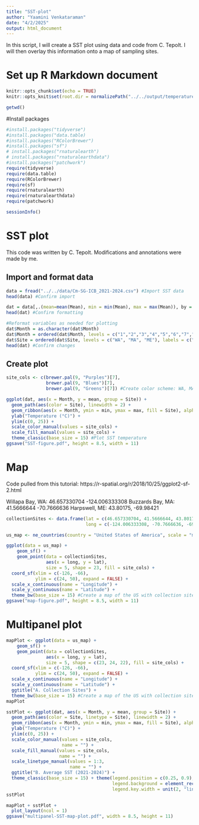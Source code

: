 ```yaml
---
title: "SST-plot"
author: "Yaamini Venkataraman"
date: "4/2/2025"
output: html_document
---
```


In this script, I will create a SST plot using data and code from C. Tepolt. I will then overlay this information onto a map of sampling sites.

# Set up R Markdown document

```r
knitr::opts_chunk$set(echo = TRUE)
knitr::opts_knit$set(root.dir = normalizePath("../../output/temperature-conditions/")) #Set root directory
```

```r
getwd()
```

#Install packages

```r
#install.packages("tidyverse")
#install.packages("data.table)
#install.packages("RColorBrewer")
#install.packages("sf")
# install.packages("rnaturalearth")
# install.packages("rnaturalearthdata")
#install.packages("patchwork")
require(tidyverse)
require(data.table)
require(RColorBrewer)
require(sf)
require(rnaturalearth)
require(rnaturalearthdata)
require(patchwork)
```

```r
sessionInfo()
```

# SST plot

This code was written by C. Tepolt. Modifications and annotations were made by me.

## Import and format data

```r
data = fread("../../data/Cm-SG-ICB_2021-2024.csv") #Import SST data
head(data) #Confirm import
```

```r
dat = data[,.(mean=mean(Mean), min = min(Mean), max = max(Mean)), by = .(Site, Month)] #Calculate mean, min, and max by site and month over the multiple years of data used
head(dat) #Confirm formatting
```

```r
#Reformat variables as needed for plotting
dat$Month = as.character(dat$Month)
dat$Month = ordered(dat$Month, levels = c("1","2","3","4","5","6","7","8","9","10","11","12"), labels = c("Jan","Feb","Mar","Apr","May","Jun","Jul","Aug","Sep","Oct","Nov","Dec"))
dat$Site = ordered(dat$Site, levels = c("WA", "MA", "ME"), labels = c("Willapa Bay, WA", "Buzzards Bay, MA", "Harpswell Sound, ME"))
head(dat) #Confirm changes
```

## Create plot

```r
site_cols <- c(brewer.pal(9, "Purples")[7],
               brewer.pal(9, "Blues")[7],
               brewer.pal(9, "Greens")[7]) #Create color scheme: WA, MA, ME
```

```r
ggplot(dat, aes(x = Month, y = mean, group = Site)) +
  geom_path(aes(color = Site), linewidth = 2) +
  geom_ribbon(aes(x = Month, ymin = min, ymax = max, fill = Site), alpha = 0.5) +
  ylab("Temperature (°C)") +
  ylim(c(0, 25)) +
  scale_color_manual(values = site_cols) +
  scale_fill_manual(values = site_cols) +
  theme_classic(base_size = 15) #Plot SST temperature
ggsave("SST-figure.pdf", height = 8.5, width = 11)
```

# Map

Code pulled from this tutorial: https://r-spatial.org/r/2018/10/25/ggplot2-sf-2.html

Willapa Bay, WA: 46.657330704 -124.006333308
Buzzards Bay, MA: 41.5666644 -70.7666636
Harpswell, ME: 43.80175, -69.98421

```r
collectionSites <- data.frame(lat = c(46.657330704, 41.5666644, 43.80175),
                              long = c(-124.006333308, -70.7666636, -69.98421)) #Create dataframe with lat and long information for each site
```

```r
us_map <- ne_countries(country = "United States of America", scale = "medium", returnclass = "sf") #Create map data for the US only
```

```r
ggplot(data = us_map) +
    geom_sf() +
    geom_point(data = collectionSites, 
               aes(x = long, y = lat), 
               size = 5, shape = 23, fill = site_cols) +
  coord_sf(xlim = c(-126, -66),
           ylim = c(24, 50), expand = FALSE) +
  scale_x_continuous(name = "Longitude") +
  scale_y_continuous(name = "Latitude") +
  theme_bw(base_size = 15) #Create a map of the US with collection sites indicated.
ggsave("map-figure.pdf", height = 8.5, width = 11)
```

# Multipanel plot

```r
mapPlot <- ggplot(data = us_map) +
    geom_sf() +
    geom_point(data = collectionSites, 
               aes(x = long, y = lat), 
               size = 5, shape = c(23, 24, 22), fill = site_cols) +
  coord_sf(xlim = c(-126, -66),
           ylim = c(24, 50), expand = FALSE) +
  scale_x_continuous(name = "Longitude") +
  scale_y_continuous(name = "Latitude") +
  ggtitle("A. Collection Sites") +
  theme_bw(base_size = 15) #Create a map of the US with collection sites indicated.
mapPlot
```

```r
sstPlot <- ggplot(dat, aes(x = Month, y = mean, group = Site)) +
  geom_path(aes(color = Site, linetype = Site), linewidth = 2) +
  geom_ribbon(aes(x = Month, ymin = min, ymax = max, fill = Site), alpha = 0.5) +
  ylab("Temperature (°C)") +
  ylim(c(0, 25)) +
  scale_color_manual(values = site_cols,
                     name = "") +
  scale_fill_manual(values = site_cols,
                    name = "") +
  scale_linetype_manual(values = 1:3,
                        name = "") +
  ggtitle("B. Average SST (2021-2024)") +
  theme_classic(base_size = 15) + theme(legend.position = c(0.25, 0.9),
                                        legend.background = element_rect(color = NA),
                                        legend.key.width = unit(2, "line")) #Plot SST temperature
sstPlot
```

```r
mapPlot + sstPlot +
  plot_layout(ncol = 1)
ggsave("multipanel-SST-map-plot.pdf", width = 8.5, height = 11)
```


